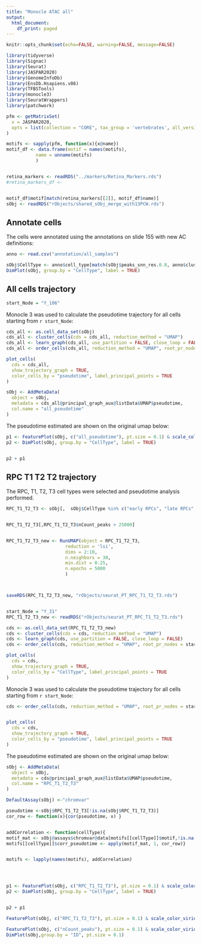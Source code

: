 ```yaml
---
title: "Monocle ATAC all"
output:
  html_document:
    df_print: paged
---
```



```r
knitr::opts_chunk$set(echo=FALSE, warning=FALSE, message=FALSE)

```


```r
library(tidyverse)
library(Signac)
library(Seurat)
library(JASPAR2020)
library(GenomeInfoDb)
library(EnsDb.Hsapiens.v86)
library(TFBSTools)
library(monocle3)
library(SeuratWrappers)
library(patchwork)

pfm <- getMatrixSet(
  x = JASPAR2020,
  opts = list(collection = "CORE", tax_group = 'vertebrates', all_versions = FALSE)
)

motifs <- sapply(pfm, function(x){x@name})
motif_df <- data.frame(motif = names(motifs),
           name = unname(motifs)
           )


retina_markers <- readRDS("../markers/Retina_Markers.rds")
#retina_markers_df <-


motif_df$motif[match(retina_markers[[2]], motif_df$name)]
sObj <- readRDS("rObjects/shared_sObj_merge_with13PCW.rds")

```


## Annotate cells

The cells were annotated using the annotations on slide 155 with new AC definitions:

```r
anno <- read.csv("annotation/all_samples")

sObj$CellType <- anno$cell_type[match(sObj$peaks_snn_res.0.8, anno$cluster)]
DimPlot(sObj, group.by = "CellType", label = TRUE)
```


## All cells trajectory 


```r
start_Node = "Y_106"
```

Monocle 3 was used to calculate the pseudotime trajectory for all cells starting from `r start_Node`:

```r
cds_all <- as.cell_data_set(sObj)
cds_all <- cluster_cells(cds = cds_all, reduction_method = "UMAP")
cds_all <- learn_graph(cds_all, use_partition = FALSE, close_loop = FALSE)
cds_all <- order_cells(cds_all, reduction_method = "UMAP", root_pr_nodes = start_Node)
```

```r
plot_cells(
  cds = cds_all,
  show_trajectory_graph = TRUE,
  color_cells_by = "pseudotime", label_principal_points = TRUE
)
```

```r
sObj <- AddMetaData(
  object = sObj,
  metadata = cds_all@principal_graph_aux@listData$UMAP$pseudotime,
  col.name = "all_pseudotime"
)
```

The pseudotime estimated are shown on the original umap below:

```r
p1 <- FeaturePlot(sObj, c("all_pseudotime"), pt.size = 0.1) & scale_color_viridis_c()  
p2 <- DimPlot(sObj, group.by = "CellType", label = TRUE)


p2 + p1 
```

## RPC T1 T2 T2 trajectory

The RPC, T1, T2, T3 cell types were selected and pseudotime analysis performed. 

```r

RPC_T1_T2_T3 <- sObj[,  sObj$CellType %in% c("early RPCs", "late RPCs", "T1", "T2", "T3")]


RPC_T1_T2_T3[,RPC_T1_T2_T3$nCount_peaks > 25000]


RPC_T1_T2_T3_new <- RunUMAP(object = RPC_T1_T2_T3,
                      reduction = 'lsi',
                      dims = 2:10,
                      n.neighbors = 30,
                      min.dist = 0.25,
                      n.epochs = 5000
                      )



saveRDS(RPC_T1_T2_T3_new, "rObjects/seurat_PT_RPC_T1_T2_T3.rds")



```

```r
start_Node = "Y_31"
RPC_T1_T2_T3_new <- readRDS("rObjects/seurat_PT_RPC_T1_T2_T3.rds")

cds <- as.cell_data_set(RPC_T1_T2_T3_new)
cds <- cluster_cells(cds = cds, reduction_method = "UMAP")
cds <- learn_graph(cds, use_partition = FALSE, close_loop = FALSE)
cds <- order_cells(cds, reduction_method = "UMAP", root_pr_nodes = start_Node)
```

```r

plot_cells(
  cds = cds,
  show_trajectory_graph = TRUE,
  color_cells_by = "CellType", label_principal_points = TRUE
)

```

Monocle 3 was used to calculate the pseudotime trajectory for all cells starting from `r start_Node`:

```r
cds <- order_cells(cds, reduction_method = "UMAP", root_pr_nodes = start_Node)



```



```r
plot_cells(
  cds = cds,
  show_trajectory_graph = TRUE,
  color_cells_by = "pseudotime", label_principal_points = TRUE
)

```
The pseudotime estimated are shown on the original umap below:

```r
sObj <- AddMetaData(
  object = sObj,
  metadata = cds@principal_graph_aux@listData$UMAP$pseudotime,
  col.name = "RPC_T1_T2_T3"
)

DefaultAssay(sObj) <-"chromvar"


```




```r

pseudotime <-sObj$RPC_T1_T2_T3[!is.na(sObj$RPC_T1_T2_T3)]
cor_row <- function(x){cor(pseudotime, x) }


addCorrelation <- function(cellType){
motif_mat <- sObj@assays$chromvar@data[motifs[[cellType]]$motif,!is.na(sObj$RPC_T1_T2_T3)]
motifs[[cellType]]$corr_pseudotime <- apply(motif_mat, 1, cor_row)}


motifs <- lapply(names(motifs), addCorrelation)





```


```r
p1 <- FeaturePlot(sObj, c("RPC_T1_T2_T3"), pt.size = 0.1) & scale_color_viridis_c()  
p2 <- DimPlot(sObj, group.by = "CellType", label = TRUE)


p2 + p1 
```


```r
FeaturePlot(sObj, c("RPC_T1_T2_T3"), pt.size = 0.1) & scale_color_viridis_c()

FeaturePlot(sObj, c("nCount_peaks"), pt.size = 0.1) & scale_color_viridis_c()
DimPlot(sObj,group.by = "ID", pt.size = 0.1) 
```

